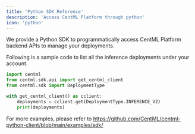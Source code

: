 ```yaml
---
title: 'Python SDK Reference'
description: 'Access CentML Platform through python'
icon: 'python'
---
```


We provide a Python SDK to programmatically access CentML Platform backend APIs to manage your deployments.

Following is a sample code to list all the inference deployments under your account.

```python
import centml
from centml.sdk.api import get_centml_client
from centml.sdk import DeploymentType

with get_centml_client() as cclient:
    deployments = cclient.get(DeploymentType.INFERENCE_V2)
    print(deployments)
```

For more examples, please refer to https://github.com/CentML/centml-python-client/blob/main/examples/sdk/
